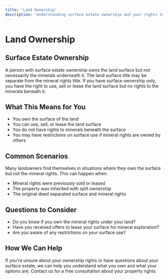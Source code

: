 ```yaml
---
title: 'Land Ownership'
description: 'Understanding surface estate ownership and your rights to the land surface.'
---
```


# Land Ownership

## Surface Estate Ownership

A person with surface estate ownership owns the land surface but not necessarily the minerals underneath it. The land surface title may be separate from the mineral rights title. If you have surface ownership only, you have the right to use, sell or lease the land surface but no rights to the minerals beneath it.

## What This Means for You

- You own the surface of the land
- You can use, sell, or lease the land surface
- You do not have rights to minerals beneath the surface
- You may have restrictions on surface use if mineral rights are owned by others

## Common Scenarios

Many landowners find themselves in situations where they own the surface but not the mineral rights. This can happen when:

- Mineral rights were previously sold or leased
- The property was inherited with split ownership
- The original deed separated surface and mineral rights

## Questions to Consider

- Do you know if you own the mineral rights under your land?
- Have you received offers to lease your surface for mineral exploration?
- Are you aware of any restrictions on your surface use?

## How We Can Help

If you're unsure about your ownership rights or have questions about your surface estate, we can help you understand what you own and what your options are. Contact us for a free consultation about your property rights.
